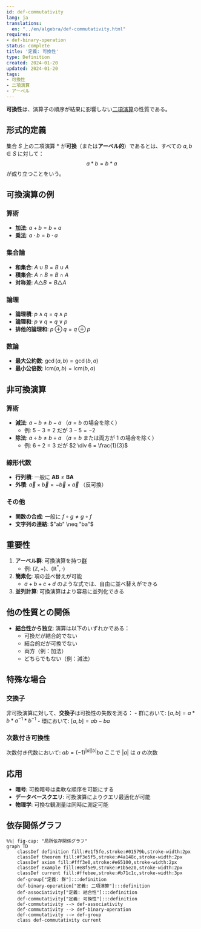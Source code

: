 ```yaml
---
id: def-commutativity
lang: ja
translations:
  en: "../en/algebra/def-commutativity.html"
requires:
- def-binary-operation
status: complete
title: '定義: 可換性'
type: Definition
created: 2024-01-20
updated: 2024-01-20
tags:
- 可換性
- 二項演算
- アーベル
---
```


**可換性**は、演算子の順序が結果に影響しない[二項演算](def-binary-operation.qmd)の性質である。

## 形式的定義

集合 $S$ 上の二項演算 $*$ が**可換**（または**アーベル的**）であるとは、すべての $a, b \in S$ に対して：
$$a * b = b * a$$
が成り立つことをいう。

## 可換演算の例

### 算術
- **加法**: $a + b = b + a$
- **乗法**: $a \cdot b = b \cdot a$

### 集合論
- **和集合**: $A \cup B = B \cup A$
- **積集合**: $A \cap B = B \cap A$
- **対称差**: $A \triangle B = B \triangle A$

### 論理
- **論理積**: $p \land q = q \land p$
- **論理和**: $p \lor q = q \lor p$
- **排他的論理和**: $p \oplus q = q \oplus p$

### 数論
- **最大公約数**: $\gcd(a, b) = \gcd(b, a)$
- **最小公倍数**: $\text{lcm}(a, b) = \text{lcm}(b, a)$

## 非可換演算

### 算術
- **減法**: $a - b \neq b - a$ （$a = b$ の場合を除く）
  - 例: $5 - 3 = 2$ だが $3 - 5 = -2$
- **除法**: $a \div b \neq b \div a$ （$a = b$ または両方が 1 の場合を除く）
  - 例: $6 \div 2 = 3$ だが $2 \div 6 = \frac{1}{3}$

### 線形代数
- **行列積**: 一般に $\mathbf{AB} \neq \mathbf{BA}$
- **外積**: $\vec{a} \times \vec{b} = -\vec{b} \times \vec{a}$ （反可換）

### その他
- **関数の合成**: 一般に $f \circ g \neq g \circ f$
- **文字列の連結**: $"ab" \neq "ba"$

## 重要性

1. **アーベル群**: 可換演算を持つ[群](def-group.qmd)
   - 例: $(\mathbb{Z}, +)$、$(\mathbb{R}^*, \cdot)$

2. **簡素化**: 項の並べ替えが可能
   - $a + b + c + d$ のような式では、自由に並べ替えができる

3. **並列計算**: 可換演算はより容易に並列化できる

## 他の性質との関係

- **[結合性](def-associativity.qmd)から独立**: 演算は以下のいずれかである：
  - 可換だが結合的でない
  - 結合的だが可換でない
  - 両方（例：加法）
  - どちらでもない（例：減法）

## 特殊な場合

### 交換子
非可換演算に対して、**交換子**は可換性の失敗を測る：
- 群において: $[a, b] = a * b * a^{-1} * b^{-1}$
- 環において: $[a, b] = ab - ba$

### 次数付き可換性
次数付き代数において: $ab = (-1)^{|a||b|}ba$ ここで $|a|$ は $a$ の次数

## 応用

- **暗号**: 可換暗号は柔軟な順序を可能にする
- **データベースクエリ**: 可換演算によりクエリ最適化が可能
- **物理学**: 可換な観測量は同時に測定可能

## 依存関係グラフ

```mermaid
%%| fig-cap: "局所依存関係グラフ"
graph TD
    classDef definition fill:#e1f5fe,stroke:#01579b,stroke-width:2px
    classDef theorem fill:#f3e5f5,stroke:#4a148c,stroke-width:2px
    classDef axiom fill:#fff3e0,stroke:#e65100,stroke-width:2px
    classDef example fill:#e8f5e9,stroke:#1b5e20,stroke-width:2px
    classDef current fill:#ffebee,stroke:#b71c1c,stroke-width:3px
    def-group["定義: 群"]:::definition
    def-binary-operation["定義: 二項演算"]:::definition
    def-associativity["定義: 結合性"]:::definition
    def-commutativity["定義: 可換性"]:::definition
    def-commutativity --> def-associativity
    def-commutativity --> def-binary-operation
    def-commutativity --> def-group
    class def-commutativity current
```
